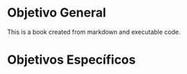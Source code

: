 # Objetivo General {.unnumbered}

This is a book created from markdown and executable code.


# Objetivos Específicos
